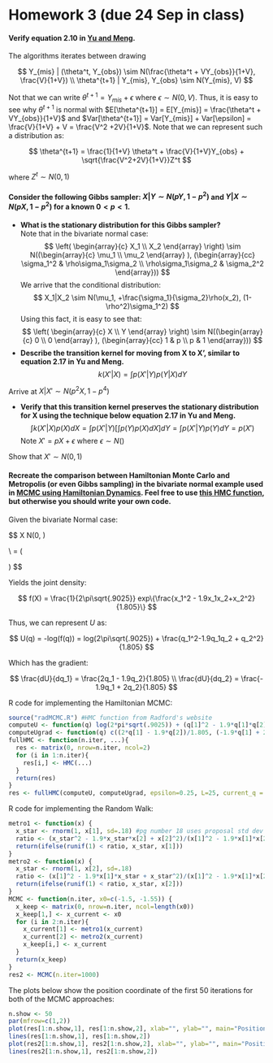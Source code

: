 Homework 3 (due 24 Sep in class)
========================================================

#### Verify equation 2.10 in [Yu and Meng](http://jarad.me/stat615/papers/Yu_Meng_to_2011.pdf).

The algorithms iterates between drawing

$$
Y_{mis} | (\theta^t, Y_{obs}) \sim N(\frac{\theta^t + VY_{obs}}{1+V}, \frac{V}{1+V})
\\ \theta^{t+1} | Y_{mis}, Y_{obs} \sim N(Y_{mis}, V)
$$

Not that we can write $\theta^{t+1} = Y_{mis} + \epsilon$ where $\epsilon \sim N(0, V)$. Thus, it is easy to see why $\theta^{t+1}$ is normal with $E[\theta^{t+1}] = E[Y_{mis}] = \frac{\theta^t + VY_{obs}}{1+V}$ and $Var[\theta^{t+1}] = Var[Y_{mis}] + Var[\epsilon] = \frac{V}{1+V} + V = \frac{V^2 +2V}{1+V}$. Note that we can represent such a distribution as:

$$
\theta^{t+1} = \frac{1}{1+V} \theta^t + \frac{V}{1+V}Y_{obs} + \sqrt{\frac{V^2+2V}{1+V}}Z^t
$$

where $Z^t \sim N(0,1)$

#### Consider the following Gibbs sampler: $X|Y \sim N(pY, 1-p^2)$ and $Y|X \sim N(pX, 1-p^2)$ for a known $0 < p < 1$.
* __What is the stationary distribution for this Gibbs sampler?__   
Note that in the bivariate normal case:
$$
\left( \begin{array}{c}
X_1 \\
X_2 \end{array} \right) 
\sim N((\begin{array}{c}
\mu_1 \\
\mu_2 \end{array} ), 
(\begin{array}{cc}
\sigma_1^2 & \rho\sigma_1\sigma_2 \\
\rho\sigma_1\sigma_2 & \sigma_2^2 \end{array}))
$$
We arrive that the conditional distribution:
$$
X_1|X_2 \sim N(\mu_1, +\frac{\sigma_1}{\sigma_2}\rho(x_2), (1-\rho^2)\sigma_1^2)
$$
Using this fact, it is easy to see that:
$$
\left( \begin{array}{c}
X \\
Y \end{array} \right) 
\sim N((\begin{array}{c}
0 \\
0 \end{array} ), 
(\begin{array}{cc}
1 & p \\
p & 1 \end{array}))
$$
* __Describe the transition kernel for moving from X to X', similar to equation 2.17 in Yu and Meng.__
$$
k(X'|X) = \int p(X'|Y)p(Y|X) dY
$$

Arrive at $X|X' \sim N(p^2X, 1-p^4)$


* __Verify that this transition kernel preserves the stationary distribution for X using the technique below equation 2.17 in Yu and Meng.__
$$
\int k(X'|X)p(X)dX = \int p(X'|Y)[\int p(Y)p(X)dX] dY = \int p(X'|Y)p(Y) dY = p(X')
$$
Note $X' = pX + \epsilon$ where $\epsilon \sim N()$

Show that $X' \sim N(0,1)$
  
#### Recreate the comparison between Hamiltonian Monte Carlo and Metropolis (or even Gibbs sampling) in the bivariate normal example used in [MCMC using Hamiltonian Dynamics](http://www.cs.utoronto.ca/~radford/ham-mcmc.abstract.html). Feel free to use [this HMC function](http://www.cs.utoronto.ca/~radford/ham-mcmc-simple), but otherwise you should write your own code.

Given the bivariate Normal case:

$$
X \sim N(0, \Sigma)

\\ \Sigma = \left( \begin{array}{ccc}
1 & .95  \\
.95 & 1 \end{array} \right)
$$

Yields the joint density:

$$
f(X) = \frac{1}{2\pi\sqrt{.9025}} exp\{\frac{x_1^2 - 1.9x_1x_2+x_2^2}{1.805}\}
$$

Thus, we can represent $U$ as:

$$
U(q) = -log(f(q)) = log(2\pi\sqrt{.9025}) + \frac{q_1^2-1.9q_1q_2 + q_2^2}{1.805}
$$

Which has the gradient:

$$
\frac{dU}{dq_1} = \frac{2q_1 - 1.9q_2}{1.805}
\\ \frac{dU}{dq_2} = \frac{- 1.9q_1 + 2q_2}{1.805}
$$

R code for implementing the Hamiltonian MCMC:

```r
source("radMCMC.R") #HMC function from Radford's website
computeU <- function(q) log(2*pi*sqrt(.9025)) + (q[1]^2 - 1.9*q[1]*q[2] + q[2]^2)/1.805
computeUgrad <- function(q) c((2*q[1] - 1.9*q[2])/1.805, (-1.9*q[1] + 2*q[2])/1.805)
fullHMC <- function(n.iter, ...){
  res <- matrix(0, nrow=n.iter, ncol=2)
  for (i in 1:n.iter){
    res[i,] <- HMC(...)
  }
  return(res)
}
res <- fullHMC(computeU, computeUgrad, epsilon=0.25, L=25, current_q = c(-1.5, -1.55), n.iter=1000)
```

R code for implementing the Random Walk:

```r
metro1 <- function(x) {
  x_star <- rnorm(1, x[1], sd=.18) #pg number 18 uses proposal std dev of 0.18
  ratio <- (x_star^2 - 1.9*x_star*x[2] + x[2]^2)/(x[1]^2 - 1.9*x[1]*x[2] + x[2]^2)
  return(ifelse(runif(1) < ratio, x_star, x[1]))
}
metro2 <- function(x) {
  x_star <- rnorm(1, x[2], sd=.18)
  ratio <- (x[1]^2 - 1.9*x[1]*x_star + x_star^2)/(x[1]^2 - 1.9*x[1]*x[2] + x[2]^2)
  return(ifelse(runif(1) < ratio, x_star, x[2]))
}
MCMC <- function(n.iter, x0=c(-1.5, -1.55)) {
  x_keep <- matrix(0, nrow=n.iter, ncol=length(x0))
  x_keep[1,] <- x_current <- x0
  for (i in 2:n.iter){
    x_current[1] <- metro1(x_current)
    x_current[2] <- metro2(x_current)
    x_keep[i,] <- x_current
  }
  return(x_keep)
}
res2 <- MCMC(n.iter=1000)
```

The plots below show the position coordinate of the first 50 iterations for both of the MCMC approaches:

```r
n.show <- 50
par(mfrow=c(1,2))
plot(res[1:n.show,1], res[1:n.show,2], xlab="", ylab="", main="Position Coordinates for Hamlitonian")
lines(res[1:n.show,1], res[1:n.show,2])
plot(res2[1:n.show,1], res2[1:n.show,2], xlab="", ylab="", main="Position Coordinates for Random Walk")
lines(res2[1:n.show,1], res2[1:n.show,2])
```
